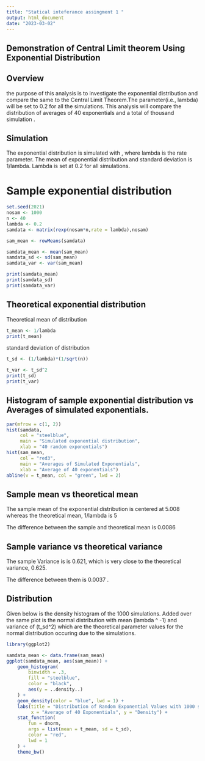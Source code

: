 ---
title: "Statical inteferance assingment 1 "
output: html_document
date: "2023-03-02"
---
 
## Demonstration of Central Limit theorem Using Exponential Distribution


## Overview 

the purpose of this analysis is to investigate the exponential distribution and compare the same to the Central Limit Theorem.The parameter(i.e., lambda) will be set to 0.2 for all the simulations. This analysis will compare the distribution of averages of 40 exponentials and a total of thousand simulation . 

## Simulation

The exponential distribution is simulated with , where lambda is the rate parameter. The mean of exponential distribution and standard deviation is 1/lambda. Lambda is set at 0.2 for all simulations. 


# Sample exponential distribution  

```{r}
set.seed(2021)
nosam <- 1000 
n <- 40 
lambda <- 0.2 
samdata <- matrix(rexp(nosam*n,rate = lambda),nosam)

sam_mean <- rowMeans(samdata)

samdata_mean <- mean(sam_mean)
samdata_sd <- sd(sam_mean)
samdata_var <- var(sam_mean)

print(samdata_mean)
print(samdata_sd)
print(samdata_var)

```

## Theoretical exponential distribution

Theoretical mean of distribution 

```{r}
t_mean <- 1/lambda
print(t_mean)
```

standard deviation of distribution
```{r}
t_sd <- (1/lambda)*(1/sqrt(n))

t_var <- t_sd^2
print(t_sd)
print(t_var)

```



## Histogram of sample exponential distribution vs Averages of simulated exponentials.


```{r}
par(mfrow = c(1, 2))
hist(samdata,
     col = "steelblue",
     main = "Simulated exponential distribution",
     xlab = "40 random exponentials")
hist(sam_mean,
     col = "red3",
     main = "Averages of Simulated Exponentials",
     xlab = "Average of 40 exponentials")
abline(v = t_mean, col = "green", lwd = 2) 
```

## Sample  mean vs theoretical mean

The sample mean of the exponential distribution is centered at 5.008 whereas the theoretical mean, 1/lambda is 5

The difference between the sample and theoretical mean is 0.0086

## Sample variance vs theoretical variance 

The sample Variance is is 0.621, which is very close to the theoretical variance, 0.625.

The difference between them is 0.0037 .

## Distribution
Given below is the density histogram of the 1000 simulations. Added over the same plot is the normal distribution with mean (lambda ^ -1) and variance of (t_sd^2) which are the theoretical parameter values for the normal distribution occuring due to the simulations.


```{r}
library(ggplot2)

samdata_mean <- data.frame(sam_mean)
ggplot(samdata_mean, aes(sam_mean)) +
    geom_histogram(
        binwidth = .3,
        fill = "steelblue",
        color = "black",
        aes(y = ..density..)
    ) +
    geom_density(color = "blue", lwd = 1) +
    labs(title = "Distribution of Random Exponential Values with 1000 simulations",
         x = "Average of 40 Exponentials", y = "Density") +
    stat_function(
        fun = dnorm,
        args = list(mean = t_mean, sd = t_sd),
        color = "red",
        lwd = 1
    ) +
    theme_bw()
```

